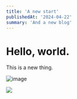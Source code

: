 ```yaml
---
title: 'A new start'
publishedAt: '2024-04-22'
summary: 'And a new blog'
---
```


# Hello, world.

This is a new thing.

![image](/blog/app/blog/assets/Vivaldi-Web-Panel.webp)

![](https://ih1.redbubble.net/image.5070709070.7036/bg,f8f8f8-flat,750x,075,f-pad,750x1000,f8f8f8.u6.jpg)
